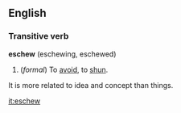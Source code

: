 ==English==
===Transitive verb===
'''eschew''' (eschewing, eschewed)

#(''formal'') To [[avoid]], to [[shun]].


It is more related to idea and concept than things.

[[it:eschew]]